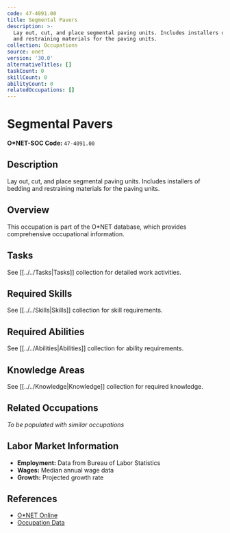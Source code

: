 ```yaml
---
code: 47-4091.00
title: Segmental Pavers
description: >-
  Lay out, cut, and place segmental paving units. Includes installers of bedding
  and restraining materials for the paving units.
collection: Occupations
source: onet
version: '30.0'
alternativeTitles: []
taskCount: 0
skillCount: 0
abilityCount: 0
relatedOccupations: []
---
```

# Segmental Pavers

**O*NET-SOC Code:** `47-4091.00`

## Description

Lay out, cut, and place segmental paving units. Includes installers of bedding and restraining materials for the paving units.

## Overview

This occupation is part of the O*NET database, which provides comprehensive occupational information.

## Tasks

See [[../../Tasks|Tasks]] collection for detailed work activities.

## Required Skills

See [[../../Skills|Skills]] collection for skill requirements.

## Required Abilities

See [[../../Abilities|Abilities]] collection for ability requirements.

## Knowledge Areas

See [[../../Knowledge|Knowledge]] collection for required knowledge.

## Related Occupations

*To be populated with similar occupations*

## Labor Market Information

- **Employment:** Data from Bureau of Labor Statistics
- **Wages:** Median annual wage data
- **Growth:** Projected growth rate

## References

- [O*NET Online](https://www.onetonline.org/link/summary/47-4091.00)
- [Occupation Data](https://www.onetcenter.org/)
